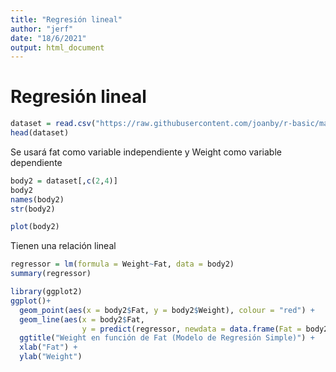 ```yaml
---
title: "Regresión lineal"
author: "jerf"
date: "18/6/2021"
output: html_document
---
```



# Regresión lineal

```r
dataset = read.csv("https://raw.githubusercontent.com/joanby/r-basic/master/data/bodyfat.txt", sep = " ", header = TRUE)
head(dataset)
```

Se usará fat como variable independiente y Weight como variable dependiente

```r
body2 = dataset[,c(2,4)]
body2
names(body2)
str(body2)
```


```r
plot(body2)
```

Tienen una relación lineal

```r
regressor = lm(formula = Weight~Fat, data = body2)
summary(regressor)
```

```r
library(ggplot2)
ggplot()+
  geom_point(aes(x = body2$Fat, y = body2$Weight), colour = "red") + 
  geom_line(aes(x = body2$Fat, 
                y = predict(regressor, newdata = data.frame(Fat = body2$Fat))), colour = "blue") +
  ggtitle("Weight en función de Fat (Modelo de Regresión Simple)") +
  xlab("Fat") + 
  ylab("Weight") 
  
  
```





